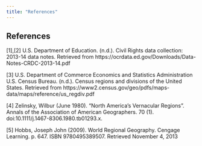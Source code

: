 ---
title: "References"
---


## References
[1],[2] U.S. Department of Education. (n.d.). Civil Rights data collection: 2013-14 data notes. Retrieved from https://ocrdata.ed.gov/Downloads/Data-Notes-CRDC-2013-14.pdf

[3] U.S. Department of Commerce Economics and Statistics Administration U.S. Census Bureau. (n.d.). Census regions and divisions of the United States. Retrieved from https://www2.census.gov/geo/pdfs/maps-data/maps/reference/us_regdiv.pdf

[4] Zelinsky, Wilbur (June 1980). "North America's Vernacular Regions". Annals of the Association of American Geographers. 70 (1). doi:10.1111/j.1467-8306.1980.tb01293.x.

[5] Hobbs, Joseph John (2009). World Regional Geography. Cengage Learning. p. 647. ISBN 9780495389507. Retrieved November 4, 2013